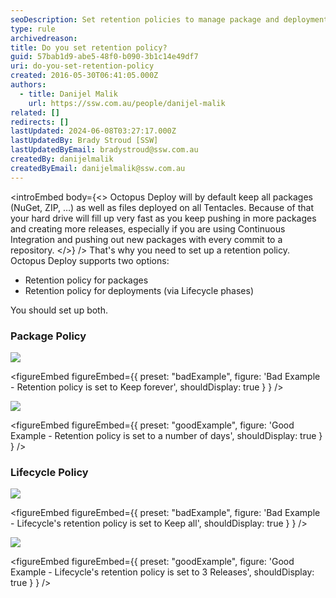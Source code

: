 ```yaml
---
seoDescription: Set retention policies to manage package and deployment storage on Octopus Deploy, ensuring efficient disk space usage.
type: rule
archivedreason:
title: Do you set retention policy?
guid: 57bab1d9-abe5-48f0-b090-3b1c14e49df7
uri: do-you-set-retention-policy
created: 2016-05-30T06:41:05.000Z
authors:
  - title: Danijel Malik
    url: https://ssw.com.au/people/danijel-malik
related: []
redirects: []
lastUpdated: 2024-06-08T03:27:17.000Z
lastUpdatedBy: Brady Stroud [SSW]
lastUpdatedByEmail: bradystroud@ssw.com.au
createdBy: danijelmalik
createdByEmail: danijelmalik@ssw.com.au
---
```


<introEmbed
  body={<>
Octopus Deploy will by default keep all packages (NuGet, ZIP, …) as well as files deployed on all Tentacles. Because of that your hard drive will fill up very fast as you keep pushing in more packages and creating more releases, especially if you are using Continuous Integration and pushing out new packages with every commit to a repository.
  </>}
/>
That's why you need to set up a retention policy. Octopus Deploy supports two options:

- Retention policy for packages
- Retention policy for deployments (via Lifecycle phases)

You should set up both.

### Package Policy

![](/uploads/rules/do-you-set-retention-policy/2016-05-30_15-00-04.png)

<figureEmbed figureEmbed={{
  preset: "badExample",
  figure: 'Bad Example - Retention policy is set to Keep forever',
  shouldDisplay: true
} } />


![](/uploads/rules/do-you-set-retention-policy/2016-05-30_15-00-29.png)

<figureEmbed figureEmbed={{
  preset: "goodExample",
  figure: 'Good Example - Retention policy is set to a number of days',
  shouldDisplay: true
} } />


### Lifecycle Policy

![](/uploads/rules/do-you-set-retention-policy/2016-05-30_15-01-55.png)

<figureEmbed figureEmbed={{
  preset: "badExample",
  figure: 'Bad Example - Lifecycle\'s retention policy is set to Keep all',
  shouldDisplay: true
} } />


![](/uploads/rules/do-you-set-retention-policy/2016-05-30_15-49-37.png)

<figureEmbed figureEmbed={{
  preset: "goodExample",
  figure: 'Good Example - Lifecycle\'s retention policy is set to 3 Releases',
  shouldDisplay: true
} } />
